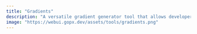 ```yaml
---
title: "Gradients"
description: "A versatile gradient generator tool that allows developers to easily create, customize, and copy CSS gradient effects."
image: "https://webui.gopx.dev/assets/tools/gradients.png"
---
```



<PageHeader
  title="Gradients"
  heading="Flexible and Customizable Gradient Creation Tool for Developers"
  description="An intuitive tool for generating and customizing CSS gradient effects with ease. Design your gradients and copy the code effortlessly."
/>

<br />

<GradientGenerator />
